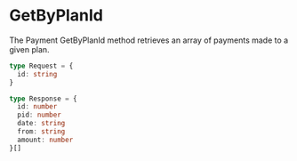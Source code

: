 # GetByPlanId

The Payment GetByPlanId method retrieves an array of payments made to a given plan.

```ts filename="Request Object" {/* {1-3} */} copy
type Request = {
  id: string
}
```

```ts filename="Response Object" {/* {1-3} */} copy
type Response = {
  id: number
  pid: number
  date: string
  from: string
  amount: number
}[]
```
